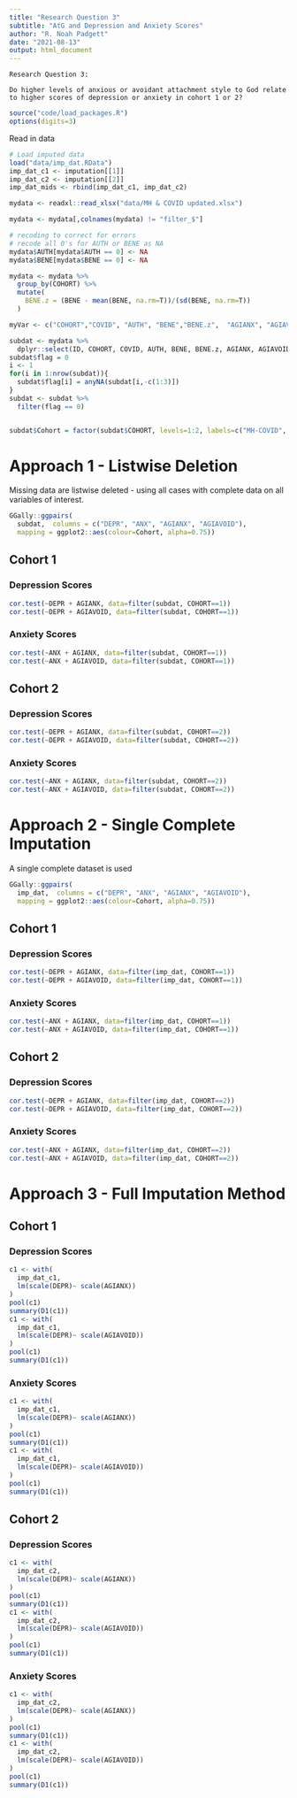 ```yaml
---
title: "Research Question 3"
subtitle: "AtG and Depression and Anxiety Scores" 
author: "R. Noah Padgett"
date: "2021-08-13"
output: html_document
---
```


```
Research Question 3:

Do higher levels of anxious or avoidant attachment style to God relate to higher scores of depression or anxiety in cohort 1 or 2?
```


```r

source("code/load_packages.R")
options(digits=3)
```

Read in data

```r
# Load imputed data
load("data/imp_dat.RData")
imp_dat_c1 <- imputation[[1]]
imp_dat_c2 <- imputation[[2]]
imp_dat_mids <- rbind(imp_dat_c1, imp_dat_c2)

mydata <- readxl::read_xlsx("data/MH & COVID updated.xlsx")

mydata <- mydata[,colnames(mydata) != "filter_$"]

# recoding to correct for errors
# recode all 0's for AUTH or BENE as NA
mydata$AUTH[mydata$AUTH == 0] <- NA
mydata$BENE[mydata$BENE == 0] <- NA

mydata <- mydata %>%
  group_by(COHORT) %>%
  mutate(
    BENE.z = (BENE - mean(BENE, na.rm=T))/(sd(BENE, na.rm=T))
  )

myVar <- c("COHORT","COVID", "AUTH", "BENE","BENE.z",  "AGIANX", "AGIAVOID", "DEPR", "DEPR_DIAG", "ANX", "ANX_DIAG", "AGI_SECURITY")

subdat <- mydata %>%
  dplyr::select(ID, COHORT, COVID, AUTH, BENE, BENE.z, AGIANX, AGIAVOID, DEPR, DEPR_DIAG, ANX, ANX_DIAG, AGI_SECURITY) 
subdat$flag = 0
i <- 1
for(i in 1:nrow(subdat)){
  subdat$flag[i] = anyNA(subdat[i,-c(1:3)])
}
subdat <- subdat %>%
  filter(flag == 0)


subdat$Cohort = factor(subdat$COHORT, levels=1:2, labels=c("MH-COVID", "ATG"))


```


# Approach 1 - Listwise Deletion

Missing data are listwise deleted - using all cases with complete data on all variables of interest.

```r

GGally::ggpairs(
  subdat,  columns = c("DEPR", "ANX", "AGIANX", "AGIAVOID"),
  mapping = ggplot2::aes(colour=Cohort, alpha=0.75))

```

## Cohort 1

### Depression Scores

```r

cor.test(~DEPR + AGIANX, data=filter(subdat, COHORT==1))
cor.test(~DEPR + AGIAVOID, data=filter(subdat, COHORT==1))
```

### Anxiety Scores

```r

cor.test(~ANX + AGIANX, data=filter(subdat, COHORT==1))
cor.test(~ANX + AGIAVOID, data=filter(subdat, COHORT==1))
```


## Cohort 2

### Depression Scores

```r

cor.test(~DEPR + AGIANX, data=filter(subdat, COHORT==2))
cor.test(~DEPR + AGIAVOID, data=filter(subdat, COHORT==2))
```

### Anxiety Scores

```r

cor.test(~ANX + AGIANX, data=filter(subdat, COHORT==2))
cor.test(~ANX + AGIAVOID, data=filter(subdat, COHORT==2))
```



# Approach 2 - Single Complete Imputation

A single complete dataset is used

```r

GGally::ggpairs(
  imp_dat,  columns = c("DEPR", "ANX", "AGIANX", "AGIAVOID"),
  mapping = ggplot2::aes(colour=Cohort, alpha=0.75))

```

## Cohort 1

### Depression Scores

```r

cor.test(~DEPR + AGIANX, data=filter(imp_dat, COHORT==1))
cor.test(~DEPR + AGIAVOID, data=filter(imp_dat, COHORT==1))
```

### Anxiety Scores

```r

cor.test(~ANX + AGIANX, data=filter(imp_dat, COHORT==1))
cor.test(~ANX + AGIAVOID, data=filter(imp_dat, COHORT==1))
```


## Cohort 2

### Depression Scores

```r

cor.test(~DEPR + AGIANX, data=filter(imp_dat, COHORT==2))
cor.test(~DEPR + AGIAVOID, data=filter(imp_dat, COHORT==2))
```

### Anxiety Scores

```r

cor.test(~ANX + AGIANX, data=filter(imp_dat, COHORT==2))
cor.test(~ANX + AGIAVOID, data=filter(imp_dat, COHORT==2))
```


# Approach 3 - Full Imputation Method

## Cohort 1

### Depression Scores

```r
c1 <- with(
  imp_dat_c1,
  lm(scale(DEPR)~ scale(AGIANX))
)
pool(c1)
summary(D1(c1))
c1 <- with(
  imp_dat_c1,
  lm(scale(DEPR)~ scale(AGIAVOID))
)
pool(c1)
summary(D1(c1))

```

### Anxiety Scores

```r
c1 <- with(
  imp_dat_c1,
  lm(scale(DEPR)~ scale(AGIANX))
)
pool(c1)
summary(D1(c1))
c1 <- with(
  imp_dat_c1,
  lm(scale(DEPR)~ scale(AGIAVOID))
)
pool(c1)
summary(D1(c1))

```

## Cohort 2

### Depression Scores

```r
c1 <- with(
  imp_dat_c2,
  lm(scale(DEPR)~ scale(AGIANX))
)
pool(c1)
summary(D1(c1))
c1 <- with(
  imp_dat_c2,
  lm(scale(DEPR)~ scale(AGIAVOID))
)
pool(c1)
summary(D1(c1))

```

### Anxiety Scores

```r
c1 <- with(
  imp_dat_c2,
  lm(scale(DEPR)~ scale(AGIANX))
)
pool(c1)
summary(D1(c1))
c1 <- with(
  imp_dat_c2,
  lm(scale(DEPR)~ scale(AGIAVOID))
)
pool(c1)
summary(D1(c1))

```

